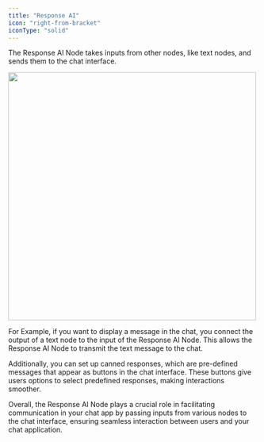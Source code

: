 ```yaml
---
title: "Response AI"
icon: "right-from-bracket"
iconType: "solid"
---
```


The Response AI Node takes inputs from other nodes, like text nodes, and sends them to the chat interface. 

<img 
height="500"  
src="/images/node-response.png"
/>

For Example, if you want to display a message in the chat, you connect the output of a text node to the input of the Response AI Node. This allows the Response AI Node to transmit the text message to the chat. 

Additionally, you can set up canned responses, which are pre-defined messages that appear as buttons in the chat interface. These buttons give users options to select predefined responses, making interactions smoother. 

Overall, the Response AI Node plays a crucial role in facilitating communication in your chat app by passing inputs from various nodes to the chat interface, ensuring seamless interaction between users and your chat application.